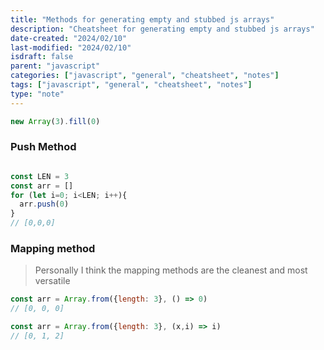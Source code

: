 ```yaml
---
title: "Methods for generating empty and stubbed js arrays"
description: "Cheatsheet for generating empty and stubbed js arrays"
date-created: "2024/02/10"
last-modified: "2024/02/10"
isdraft: false
parent: "javascript"
categories: ["javascript", "general", "cheatsheet", "notes"]
tags: ["javascript", "general", "cheatsheet", "notes"]
type: "note"
---
```



```js
new Array(3).fill(0)
```

### Push Method

```js

const LEN = 3 
const arr = []
for (let i=0; i<LEN; i++){
  arr.push(0)
}
// [0,0,0]
```

###  Mapping method
> Personally I think the mapping methods are the cleanest and most versatile 

```js
const arr = Array.from({length: 3}, () => 0)
// [0, 0, 0]

```

```js
const arr = Array.from({length: 3}, (x,i) => i)
// [0, 1, 2]
```
